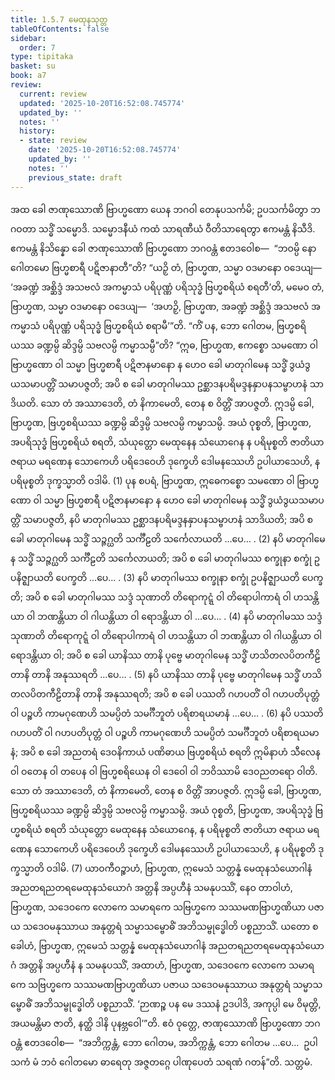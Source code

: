 ```yaml
---
title: 1.5.7 မေထုနသုတ္တ
tableOfContents: false
sidebar:
  order: 7
type: tipitaka
basket: su
book: a7
review:
  current: review
  updated: '2025-10-20T16:52:08.745774'
  updated_by: ''
  notes: ''
  history:
  - state: review
    date: '2025-10-20T16:52:08.745774'
    updated_by: ''
    notes: ''
    previous_state: draft
---
```



<DynamicBreadcrumb />


<ReviewStatus review={frontmatter.review} showDetails={true} />

<HypothesisAnnotation frontmatter={frontmatter} />

<Division number="50" book="a7" e="ch" v="16" p="438">

<Paragraph number="278" book="a7">
အထ ခေါ ဇာဏုဿောဏိ ဗြာဟ္မဏော ယေန ဘဂဝါ တေနုပသင်္ကမိ; ဥပသင်္ကမိတွာ ဘဂဝတာ သဒ္ဓိံ သမ္မောဒိ. သမ္မောဒနီယံ ကထံ သာရဏီယံ ဝီတိသာရေတွာ ဧကမန္တံ နိသီဒိ. ဧကမန္တံ နိသိန္နော ခေါ ဇာဏုဿောဏိ ဗြာဟ္မဏော ဘဂဝန္တံ ဧတဒဝေါစ—  “ဘဝမ္ပိ နော ဂေါတမော ဗြဟ္မစာရီ ပဋိဇာနာတီ”တိ? “ယဉှိ တံ, ဗြာဟ္မဏ, သမ္မာ ဝဒမာနော ဝဒေယျ—  ‘အခဏ္ဍံ အစ္ဆိဒ္ဒံ အသဗလံ အကမ္မာသံ ပရိပုဏ္ဏံ ပရိသုဒ္ဓံ ဗြဟ္မစရိယံ စရတီ’တိ, မမေဝ တံ, ဗြာဟ္မဏ, သမ္မာ ဝဒမာနော ဝဒေယျ—  ‘အဟဉှိ, ဗြာဟ္မဏ, အခဏ္ဍံ အစ္ဆိဒ္ဒံ အသဗလံ အကမ္မာသံ ပရိပုဏ္ဏံ ပရိသုဒ္ဓံ ဗြဟ္မစရိယံ စရာမီ’”တိ. “ကိံ ပန, ဘော ဂေါတမ, ဗြဟ္မစရိယဿ ခဏ္ဍမ္ပိ ဆိဒ္ဒမ္ပိ သဗလမ္ပိ ကမ္မာသမ္ပီ”တိ?
</Paragraph>

<Paragraph number="279" book="a7">
“ဣဓ, ဗြာဟ္မဏ, ဧကစ္စော သမဏော ဝါ ဗြာဟ္မဏော ဝါ သမ္မာ ဗြဟ္မစာရီ ပဋိဇာနမာနော န ဟေဝ ခေါ မာတုဂါမေန သဒ္ဓိံ ဒွယံဒွယသမာပတ္တိံ သမာပဇ္ဇတိ; အပိ စ ခေါ မာတုဂါမဿ ဥစ္ဆာဒနပရိမဒ္ဒနနှာပနသမ္ဗာဟနံ သာဒိယတိ. သော တံ အဿာဒေတိ, တံ နိကာမေတိ, တေန စ ဝိတ္တိံ အာပဇ္ဇတိ. ဣဒမ္ပိ ခေါ, ဗြာဟ္မဏ, ဗြဟ္မစရိယဿ ခဏ္ဍမ္ပိ ဆိဒ္ဒမ္ပိ သဗလမ္ပိ ကမ္မာသမ္ပိ. အယံ ဝုစ္စတိ, ဗြာဟ္မဏ, အပရိသုဒ္ဓံ ဗြဟ္မစရိယံ စရတိ, သံယုတ္တော မေထုနေန သံယောဂေန န ပရိမုစ္စတိ ဇာတိယာ ဇရာယ မရဏေန သောကေဟိ ပရိဒေဝေဟိ ဒုက္ခေဟိ ဒေါမနဿေဟိ ဥပါယာသေဟိ, န ပရိမုစ္စတိ ဒုက္ခသ္မာတိ ဝဒါမိ. (1)
</Paragraph>

<Paragraph number="280" book="a7">
ပုန စပရံ, ဗြာဟ္မဏ, ဣဓေကစ္စော သမဏော ဝါ ဗြာဟ္မဏော ဝါ သမ္မာ ဗြဟ္မစာရီ ပဋိဇာနမာနော န ဟေဝ ခေါ မာတုဂါမေန သဒ္ဓိံ ဒွယံဒွယသမာပတ္တိံ သမာပဇ္ဇတိ, နပိ မာတုဂါမဿ ဥစ္ဆာဒနပရိမဒ္ဒနနှာပနသမ္ဗာဟနံ သာဒိယတိ; အပိ စ ခေါ မာတုဂါမေန သဒ္ဓိံ သဉ္ဇဂ္ဃတိ သင်္ကီဠတိ သင်္ကေလာယတိ …ပေ… . (2)
</Paragraph>

<Paragraph number="281" book="a7">
နပိ မာတုဂါမေန သဒ္ဓိံ သဉ္ဇဂ္ဃတိ သင်္ကီဠတိ သင်္ကေလာယတိ; အပိ စ ခေါ မာတုဂါမဿ စက္ခုနာ စက္ခုံ ဥပနိဇ္ဈာယတိ ပေက္ခတိ …ပေ… . (3)
</Paragraph>

<Paragraph number="282" book="a7">
နပိ မာတုဂါမဿ စက္ခုနာ စက္ခုံ ဥပနိဇ္ဈာယတိ ပေက္ခတိ; အပိ စ ခေါ မာတုဂါမဿ သဒ္ဒံ သုဏာတိ တိရောကုဋ္ဋံ ဝါ တိရောပါကာရံ ဝါ ဟသန္တိယာ ဝါ ဘဏန္တိယာ ဝါ ဂါယန္တိယာ ဝါ ရောဒန္တိယာ ဝါ …ပေ… . (4)
</Paragraph>

<Paragraph number="283" book="a7">
နပိ မာတုဂါမဿ သဒ္ဒံ သုဏာတိ တိရောကုဋ္ဋံ ဝါ တိရောပါကာရံ ဝါ ဟသန္တိယာ ဝါ ဘဏန္တိယာ ဝါ ဂါယန္တိယာ ဝါ ရောဒန္တိယာ ဝါ; အပိ စ ခေါ ယာနိဿ တာနိ ပုဗ္ဗေ မာတုဂါမေန သဒ္ဓိံ ဟသိတလပိတကီဠိတာနိ တာနိ အနုဿရတိ …ပေ… . (5)
</Paragraph>

<Paragraph number="284" book="a7">
နပိ ယာနိဿ တာနိ ပုဗ္ဗေ မာတုဂါမေန သဒ္ဓိံ ဟသိတလပိတကီဠိတာနိ တာနိ အနုဿရတိ; အပိ စ ခေါ ပဿတိ ဂဟပတိံ ဝါ ဂဟပတိပုတ္တံ ဝါ ပဉ္စဟိ ကာမဂုဏေဟိ သမပ္ပိတံ သမင်္ဂီဘူတံ ပရိစာရယမာနံ …ပေ… . (6)
</Paragraph>

<Paragraph number="285" book="a7">
နပိ ပဿတိ ဂဟပတိံ ဝါ ဂဟပတိပုတ္တံ ဝါ ပဉ္စဟိ ကာမဂုဏေဟိ သမပ္ပိတံ သမင်္ဂီဘူတံ ပရိစာရယမာနံ; အပိ စ ခေါ အညတရံ ဒေဝနိကာယံ ပဏိဓာယ ဗြဟ္မစရိယံ စရတိ ဣမိနာဟံ သီလေန ဝါ ဝတေန ဝါ တပေန ဝါ ဗြဟ္မစရိယေန ဝါ ဒေဝေါ ဝါ ဘဝိဿာမိ ဒေဝညတရော ဝါတိ. သော တံ အဿာဒေတိ, တံ နိကာမေတိ, တေန စ ဝိတ္တိံ အာပဇ္ဇတိ. ဣဒမ္ပိ ခေါ, ဗြာဟ္မဏ, ဗြဟ္မစရိယဿ ခဏ္ဍမ္ပိ ဆိဒ္ဒမ္ပိ သဗလမ္ပိ ကမ္မာသမ္ပိ. အယံ ဝုစ္စတိ, ဗြာဟ္မဏ, အပရိသုဒ္ဓံ ဗြဟ္မစရိယံ စရတိ သံယုတ္တော မေထုနေန သံယောဂေန, န ပရိမုစ္စတိ ဇာတိယာ ဇရာယ မရဏေန သောကေဟိ ပရိဒေဝေဟိ ဒုက္ခေဟိ ဒေါမနဿေဟိ ဥပါယာသေဟိ, န ပရိမုစ္စတိ ဒုက္ခသ္မာတိ ဝဒါမိ. (7)
</Paragraph>

<Paragraph number="286" book="a7">
ယာဝကီဝဉ္စာဟံ, ဗြာဟ္မဏ, ဣမေသံ သတ္တန္နံ မေထုနသံယောဂါနံ အညတရညတရမေထုနသံယောဂံ အတ္တနိ အပ္ပဟီနံ သမနုပဿိံ, နေဝ တာဝါဟံ, ဗြာဟ္မဏ, သဒေဝကေ လောကေ သမာရကေ သဗြဟ္မကေ သဿမဏဗြာဟ္မဏိယာ ပဇာယ သဒေဝမနုဿာယ အနုတ္တရံ သမ္မာသမ္ဗောဓိံ အဘိသမ္ဗုဒ္ဓေါတိ ပစ္စညာသိံ.
</Paragraph>

<Paragraph number="287" book="a7">
ယတော စ ခေါဟံ, ဗြာဟ္မဏ, ဣမေသံ သတ္တန္နံ မေထုနသံယောဂါနံ အညတရညတရမေထုနသံယောဂံ အတ္တနိ အပ္ပဟီနံ န သမနုပဿိံ, အထာဟံ, ဗြာဟ္မဏ, သဒေဝကေ လောကေ သမာရကေ သဗြဟ္မကေ သဿမဏဗြာဟ္မဏိယာ ပဇာယ သဒေဝမနုဿာယ အနုတ္တရံ သမ္မာသမ္ဗောဓိံ အဘိသမ္ဗုဒ္ဓေါတိ ပစ္စညာသိံ. ‘ဉာဏဉ္စ ပန မေ ဒဿနံ ဥဒပါဒိ, အကုပ္ပါ မေ ဝိမုတ္တိ, အယမန္တိမာ ဇာတိ, နတ္ထိ ဒါနိ ပုနဗ္ဘဝေါ’”တိ.
</Paragraph>

<Paragraph number="288" book="a7">
ဧဝံ ဝုတ္တေ, ဇာဏုဿောဏိ ဗြာဟ္မဏော ဘဂဝန္တံ ဧတဒဝေါစ—  “အဘိက္ကန္တံ, ဘော ဂေါတမ, အဘိက္ကန္တံ, ဘော ဂေါတမ …ပေ…  ဥပါသကံ မံ ဘဝံ ဂေါတမော ဓာရေတု အဇ္ဇတဂ္ဂေ ပါဏုပေတံ သရဏံ ဂတန်”တိ.

</Paragraph>
</Division>

<Paragraph number="289" type="center" book="a7">
သတ္တမံ.
</Paragraph>